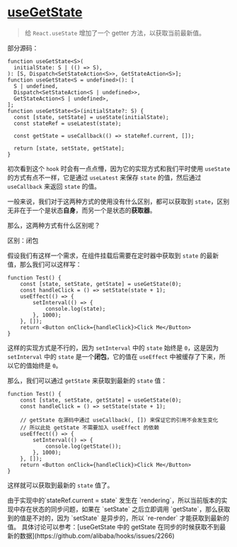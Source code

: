 
# [useGetState](https://ahooks.js.org/zh-CN/hooks/use-get-state)

> 给 `React.useState` 增加了一个 getter 方法，以获取当前最新值。

部分源码：

```tsx
function useGetState<S>(
  initialState: S | (() => S),
): [S, Dispatch<SetStateAction<S>>, GetStateAction<S>];
function useGetState<S = undefined>(): [
  S | undefined,
  Dispatch<SetStateAction<S | undefined>>,
  GetStateAction<S | undefined>,
];
function useGetState<S>(initialState?: S) {
  const [state, setState] = useState(initialState);
  const stateRef = useLatest(state);

  const getState = useCallback(() => stateRef.current, []);

  return [state, setState, getState];
}
```

初次看到这个 `hook` 时会有一点点懵，因为它的实现方式和我们平时使用 `useState` 的方式有点不一样，它是通过 `useLatest` 来保存 `state` 的值，然后通过 `useCallback` 来返回 `state` 的值。

一般来说，我们对于这两种方式的使用没有什么区别，都可以获取到 `state`，区别无非在于一个是状态**自身**，而另一个是状态的**获取器**。

那么，这两种方式有什么区别呢？

<Callout type="info">区别：闭包</Callout>

假设我们有这样一个需求，在组件挂载后需要在定时器中获取到 `state` 的最新值，那么我们可以这样写：

```tsx
function Test() {
    const [state, setState, getState] = useGetState(0);
    const handleClick = () => setState(state + 1);
    useEffect(() => {
        setInterval(() => {
            console.log(state);
        }, 1000);
    }, []);
    return <Button onClick={handleClick}>Click Me</Button>
}
```

这样的实现方式是不行的，因为 `setInterval` 中的 `state` 始终是 `0`，这是因为 `setInterval` 中的 `state` 是一个**闭包**，它的值在 `useEffect` 中被缓存了下来，所以它的值始终是 `0`。

那么，我们可以通过 `getState` 来获取到最新的 `state` 值：

```tsx
function Test() {
    const [state, setState, getState] = useGetState(0);
    const handleClick = () => setState(state + 1);

    // getState 在源码中通过 useCallback(, []) 来保证它的引用不会发生变化
    // 所以此处 getState 不需要加入 useEffect 的依赖
    useEffect(() => {
        setInterval(() => {
            console.log(getState());
        }, 1000);
    }, []);
    return <Button onClick={handleClick}>Click Me</Button>
}
```

这样就可以获取到最新的 `state` 值了。

<Callout type="error">
    由于实现中的`stateRef.current = state` 发生在 `rendering`，所以当前版本的实现中存在状态的同步问题，如果在 `setState` 之后立即调用 `getState`，那么获取到的值是不对的，因为 `setState` 是异步的，所以 `re-render` 才能获取到最新的值。
    具体讨论可以参考：[useGetState 中的 getState 在同步的时候获取不到最新的数据](https://github.com/alibaba/hooks/issues/2266)
</Callout>
